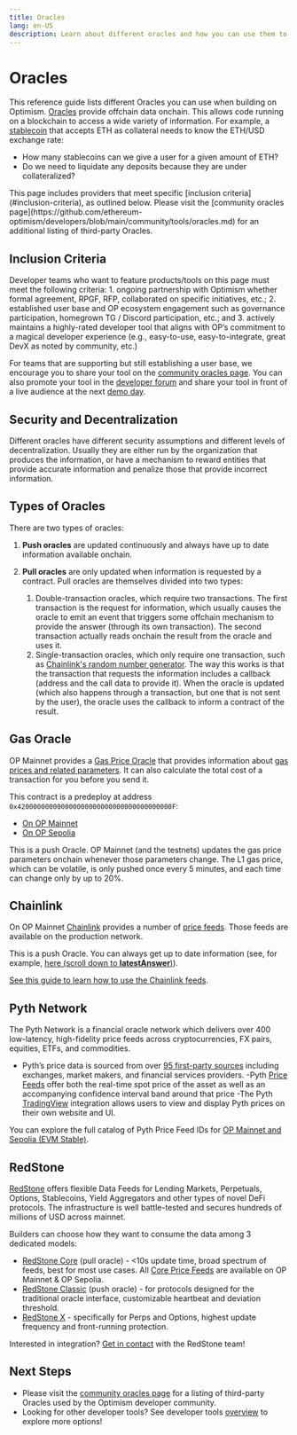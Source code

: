 ```yaml
---
title: Oracles
lang: en-US
description: Learn about different oracles and how you can use them to access offchain data onchain.
---
```



# Oracles

This reference guide lists different Oracles you can use when building on Optimism. [Oracles](https://ethereum.org/en/developers/docs/oracles/) provide offchain data onchain. This allows code running on a blockchain to access a wide variety of information.
For example, a [stablecoin](https://ethereum.org/en/stablecoins/) that accepts ETH as collateral needs to know the ETH/USD exchange rate:

*   How many stablecoins can we give a user for a given amount of ETH?
*   Do we need to liquidate any deposits because they are under collateralized?

<Callout type="info">
This page includes providers that meet specific [inclusion criteria](#inclusion-criteria), as outlined below. Please visit the [community oracles page](https://github.com/ethereum-optimism/developers/blob/main/community/tools/oracles.md) for an additional listing of third-party Oracles.
</Callout>

## Inclusion Criteria

Developer teams who want to feature products/tools on this page must meet the following criteria:
    1. ongoing partnership with Optimism whether formal agreement, RPGF, RFP, collaborated on specific initiatives, etc.; 
    2. established user base and OP ecosystem engagement such as governance participation, homegrown TG / Discord participation, etc.; and
    3. actively maintains a highly-rated developer tool that aligns with OP’s commitment to a magical developer experience (e.g., easy-to-use, easy-to-integrate, great DevX as noted by community, etc.)

For teams that are supporting but still establishing a user base, we encourage you to share your tool on the [community oracles page](https://github.com/ethereum-optimism/developers/blob/main/community/tools/oracles.md). 
You can also promote your tool in the [developer forum](https://github.com/ethereum-optimism/developers/discussions/categories/show-and-tell) and share your tool in front of a live audience at the next [demo day](https://community.optimism.io/docs/contribute/demo-day/).

## Security and Decentralization

Different oracles have different security assumptions and different levels of decentralization.
Usually they are either run by the organization that produces the information, or have a mechanism to reward entities that provide accurate information and penalize those that provide incorrect information.

## Types of Oracles

There are two types of oracles:

1.  **Push oracles** are updated continuously and always have up to date information available onchain.

2.  **Pull oracles** are only updated when information is requested by a contract.
    Pull oracles are themselves divided into two types:
    1.  Double-transaction oracles, which require two transactions.
        The first transaction is the request for information, which usually causes the oracle to emit an event that triggers some offchain mechanism to provide the answer (through its own transaction).
        The second transaction actually reads onchain the result from the oracle and uses it.
    2.  Single-transaction oracles, which only require one transaction, such as [Chainlink's random number generator](https://docs.chain.link/docs/get-a-random-number/#request-random-values).
        The way this works is that the transaction that requests the information includes a callback (address and the call data to provide it).
        When the oracle is updated (which also happens through a transaction, but one that is not sent by the user), the oracle uses the callback to inform a contract of the result.

## Gas Oracle

OP Mainnet provides a [Gas Price Oracle](https://github.com/ethereum-optimism/optimism/blob/233ede59d16cb01bdd8e7ff662a153a4c3178bdd/packages/contracts/contracts/L2/predeploys/OVM_GasPriceOracle.sol) that provides information about [gas prices and related parameters](/stack/transactions/fees).
It can also calculate the total cost of a transaction for you before you send it.

This contract is a predeploy at address `0x420000000000000000000000000000000000000F`:

*   [On OP Mainnet](https://explorer.optimism.io/address/0x420000000000000000000000000000000000000F#readContract)
*   [On OP Sepolia](https://sepolia-optimistic.etherscan.io/address/0x420000000000000000000000000000000000000F)

This is a push Oracle.
OP Mainnet (and the testnets) updates the gas price parameters onchain whenever those parameters change.
The L1 gas price, which can be volatile, is only pushed once every 5 minutes, and each time can change only by up to 20%.

## Chainlink

On OP Mainnet [Chainlink](https://chain.link/) provides a number of [price feeds](https://docs.chain.link/docs/optimism-price-feeds/).
Those feeds are available on the production network.

This is a push Oracle.
You can always get up to date information (see, for example, [here (scroll down to **latestAnswer**)](https://explorer.optimism.io/address/0x13e3Ee699D1909E989722E753853AE30b17e08c5#readContract)).

[See this guide to learn how to use the Chainlink feeds](https://docs.chain.link/docs/get-the-latest-price/).

## Pyth Network

The Pyth Network is a financial oracle network which delivers over 400 low-latency, high-fidelity price feeds across cryptocurrencies, FX pairs, equities, ETFs, and commodities.

- Pyth’s price data is sourced from over [95 first-party sources](https://pyth.network/publishers) including exchanges, market makers, and financial services providers. 
-Pyth [Price Feeds](https://pyth.network/price-feeds) offer both the real-time spot price of the asset as well as an accompanying confidence interval band around that price
-The Pyth [TradingView](https://docs.pyth.network/guides/how-to-create-tradingview-charts) integration allows users to view and display Pyth prices on their own website and UI.

You can explore the full catalog of Pyth Price Feed IDs for [OP Mainnet and Sepolia (EVM Stable)](https://pyth.network/developers/price-feed-ids#pyth-evm-stable). 

## RedStone

[RedStone](https://redstone.finance/) offers flexible Data Feeds for Lending Markets, Perpetuals, Options, Stablecoins, Yield Aggregators and other types of novel DeFi protocols. The infrastructure is well battle-tested and secures hundreds of millions of USD across mainnet.

Builders can choose how they want to consume the data among 3 dedicated models:

- [RedStone Core](https://docs.redstone.finance/docs/smart-contract-devs/get-started/redstone-core) (pull oracle) - <10s update time, broad spectrum of feeds, best for most use cases. All [Core Price Feeds](https://app.redstone.finance/#/app/tokens) are available on OP Mainnet & OP Sepolia.
- [RedStone Classic](https://docs.redstone.finance/docs/smart-contract-devs/get-started/redstone-classic) (push oracle) - for protocols designed for the traditional oracle interface, customizable heartbeat and deviation threshold.
- [RedStone X](https://docs.redstone.finance/docs/smart-contract-devs/get-started/redstone-x) - specifically for Perps and Options, highest update frequency and front-running protection.

Interested in integration? [Get in contact](https://discord.com/invite/PVxBZKFr46) with the RedStone team!

## Next Steps
*   Please visit the [community oracles page](https://github.com/ethereum-optimism/developers/blob/main/community/tools/oracles.md) for a listing of third-party Oracles used by the Optimism developer community.
*   Looking for other developer tools? See developer tools [overview](overview) to explore more options!
